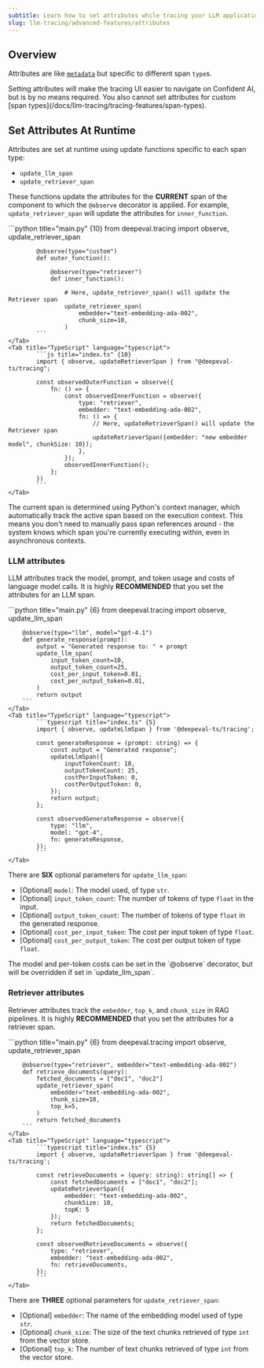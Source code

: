 ```yaml
---
subtitle: Learn how to set attributes while tracing your LLM application
slug: llm-tracing/advanced-features/attributes
---
```


## Overview

Attributes are like [`metadata`](/docs/llm-tracing/tracing-features/metadata) but specific to different span `type`s.

<Tip>
Setting attributes will make the tracing UI easier to navigate on Confident AI, but is by no means required. You also cannot set attributes for custom [span types](/docs/llm-tracing/tracing-features/span-types).
</Tip>

## Set Attributes At Runtime

Attributes are set at runtime using update functions specific to each span type:

- `update_llm_span`
- `update_retriever_span`

These functions update the attributes for the **CURRENT** span of the component to which the `@observe` decorator is applied. For example, `update_retriever_span` will update the attributes for `inner_function`.

<Tabs>
    <Tab title="Python" language="python">
            ```python title="main.py" {10}
            from deepeval.tracing import observe, update_retriever_span
            
            @observe(type="custom")
            def outer_function():
            
                @observe(type="retriever")
                def inner_function():
            
                    # Here, update_retriever_span() will update the Retriever span
                    update_retriever_span(
                        embedder="text-embedding-ada-002",
                        chunk_size=10,
                    )
            ```
    </Tab>
    <Tab title="TypeScript" language="typescript">
            ```js title="index.ts" {10}
            import { observe, updateRetrieverSpan } from "@deepeval-ts/tracing";

            const observedOuterFunction = observe({
                fn: () => {
                    const observedInnerFunction = observe({
                        type: "retriever",
                        embedder: "text-embedding-ada-002",
                        fn: () => {
                            // Here, updateRetrieverSpan() will update the Retriever span
                            updateRetrieverSpan({embedder: "new embedder model", chunkSize: 10});
                        },
                    });
                    observedInnerFunction();
                };
            })
            ```
    </Tab>

</Tabs>

<Accordion title="How attributes update asynchronously">
  The current span is determined using Python's context manager, which
  automatically track the active span based on the execution context. This means
  you don't need to manually pass span references around - the system knows
  which span you're currently executing within, even in asynchronous contexts.
</Accordion>

### LLM attributes

LLM attributes track the model, prompt, and token usage and costs of language model calls. It is highly **RECOMMENDED** that you set the attributes for an LLM span.

<Tabs>
    <Tab title="Python" language="python">
        ```python title="main.py" {6}
        from deepeval.tracing import observe, update_llm_span
        
        @observe(type="llm", model="gpt-4.1")
        def generate_response(prompt):
            output = "Generated response to: " + prompt
            update_llm_span(
                input_token_count=10,
                output_token_count=25,
                cost_per_input_token=0.01,
                cost_per_output_token=0.01,
            )
            return output
        ```
    </Tab>
    <Tab title="TypeScript" language="typescript">
            ```typescript title="index.ts" {5}
            import { observe, updateLlmSpan } from '@deepeval-ts/tracing';

            const generateResponse = (prompt: string) => {
                const output = "Generated response";
                updateLlmSpan({
                    inputTokenCount: 10,
                    outputTokenCount: 25,
                    costPerInputToken: 0,
                    costPerOutputToken: 0,
                });
                return output;
            };

            const observedGenerateResponse = observe({
                type: "llm",
                model: "gpt-4",
                fn: generateResponse,
            });
            ```
    </Tab>

</Tabs>

There are **SIX** optional parameters for `update_llm_span`:

- [Optional] `model`: The model used, of type `str`.
- [Optional] `input_token_count`: The number of tokens of type `float` in the input.
- [Optional] `output_token_count`: The number of tokens of type `float` in the generated response.
- [Optional] `cost_per_input_token`: The cost per input token of type `float`.
- [Optional] `cost_per_output_token`: The cost per output token of type `float`.


<Note>
The model and per-token costs can be set in the `@observe` decorator, but will be overridden if set in `update_llm_span`.
</Note>

### Retriever attributes

Retriever attributes track the `embedder`, `top_k`, and `chunk_size` in RAG pipelines. It is highly **RECOMMENDED** that you set the attributes for a retriever span.

<Tabs>
    <Tab title="Python" language="python">
        ```python title="main.py" {6}
        from deepeval.tracing import observe, update_retriever_span
        
        @observe(type="retriever", embedder="text-embedding-ada-002")
        def retrieve_documents(query):
            fetched_documents = ["doc1", "doc2"]
            update_retriever_span(
                embedder="text-embedding-ada-002",
                chunk_size=10,
                top_k=5,
            )
            return fetched_documents
        ```
    </Tab>
    <Tab title="TypeScript" language="typescript">
            ```typescript title="index.ts" {5}
            import { observe, updateRetrieverSpan } from '@deepeval-ts/tracing';
            
            const retrieveDocuments = (query: string): string[] => {
                const fetchedDocuments = ["doc1", "doc2"];
                updateRetrieverSpan({ 
                    embedder: "text-embedding-ada-002", 
                    chunkSize: 10, 
                    topK: 5 
                });
                return fetchedDocuments;
            };
            
            const observedRetrieveDocuments = observe({
                type: "retriever",
                embedder: "text-embedding-ada-002",
                fn: retrieveDocuments,
            });
            ```
    </Tab>
</Tabs>

There are **THREE** optional parameters for `update_retriever_span`:

- [Optional] `embedder`: The name of the embedding model used of type `str`.
- [Optional] `chunk_size`: The size of the text chunks retrieved of type `int` from the vector store.
- [Optional] `top_k`: The number of text chunks retrieved of type `int` from the vector store.
